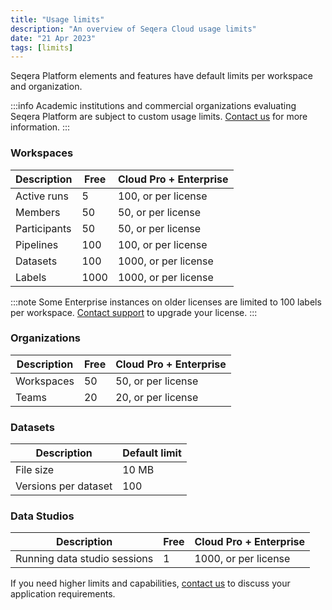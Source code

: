 ```yaml
---
title: "Usage limits"
description: "An overview of Seqera Cloud usage limits"
date: "21 Apr 2023"
tags: [limits]
---
```


Seqera Platform elements and features have default limits per workspace and organization.

:::info 
Academic institutions and commercial organizations evaluating Seqera Platform are subject to custom usage limits. [Contact us](https://seqera.io/contact-us/) for more information. 
:::

### Workspaces

| Description  | Free | Cloud Pro + Enterprise |
| ------------ | ---- | ---------------------- |
| Active runs  | 5    | 100, or per license    |
| Members      | 50   | 50, or per license     |
| Participants | 50   | 50, or per license     |
| Pipelines    | 100  | 100, or per license    |
| Datasets     | 100  | 1000, or per license   |
| Labels       | 1000 | 1000, or per license   |

:::note 
Some Enterprise instances on older licenses are limited to 100 labels per workspace. [Contact support](mailto:support@seqera.io) to upgrade your license.
:::

### Organizations

| Description | Free | Cloud Pro + Enterprise | 
| ----------- | ---- | ---------------------- |
| Workspaces  | 50   | 50, or per license     |
| Teams       | 20   | 20, or per license     |

### Datasets

| Description          | Default limit |
| -------------------- | ------------- |
| File size            | 10 MB         |
| Versions per dataset | 100           |

### Data Studios

| Description                  | Free | Cloud Pro + Enterprise |
| ---------------------------- | ---- | ---------------------- |
| Running data studio sessions | 1    | 1000, or per license   |

If you need higher limits and capabilities, [contact us](https://seqera.io/contact-us/) to discuss your application requirements.

